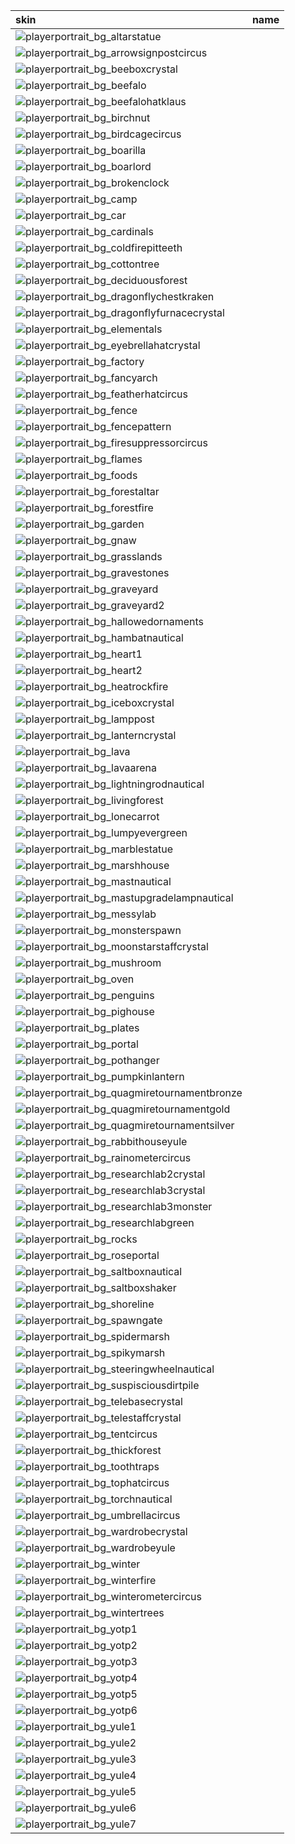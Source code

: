 | skin                                                                                                   |          name          |
| :----------------------------------------------------------------------------------------------------- | :--------------------: |
|![playerportrait_bg_altarstatue](https://items.kleientertainment.com/images/DST/playerportrait_bg_altarstatue/small)||
|![playerportrait_bg_arrowsignpostcircus](https://items.kleientertainment.com/images/DST/playerportrait_bg_arrowsignpostcircus/small)||
|![playerportrait_bg_beeboxcrystal](https://items.kleientertainment.com/images/DST/playerportrait_bg_beeboxcrystal/small)||
|![playerportrait_bg_beefalo](https://items.kleientertainment.com/images/DST/playerportrait_bg_beefalo/small)||
|![playerportrait_bg_beefalohatklaus](https://items.kleientertainment.com/images/DST/playerportrait_bg_beefalohatklaus/small)||
|![playerportrait_bg_birchnut](https://items.kleientertainment.com/images/DST/playerportrait_bg_birchnut/small)||
|![playerportrait_bg_birdcagecircus](https://items.kleientertainment.com/images/DST/playerportrait_bg_birdcagecircus/small)||
|![playerportrait_bg_boarilla](https://items.kleientertainment.com/images/DST/playerportrait_bg_boarilla/small)||
|![playerportrait_bg_boarlord](https://items.kleientertainment.com/images/DST/playerportrait_bg_boarlord/small)||
|![playerportrait_bg_brokenclock](https://items.kleientertainment.com/images/DST/playerportrait_bg_brokenclock/small)||
|![playerportrait_bg_camp](https://items.kleientertainment.com/images/DST/playerportrait_bg_camp/small)||
|![playerportrait_bg_car](https://items.kleientertainment.com/images/DST/playerportrait_bg_car/small)||
|![playerportrait_bg_cardinals](https://items.kleientertainment.com/images/DST/playerportrait_bg_cardinals/small)||
|![playerportrait_bg_coldfirepitteeth](https://items.kleientertainment.com/images/DST/playerportrait_bg_coldfirepitteeth/small)||
|![playerportrait_bg_cottontree](https://items.kleientertainment.com/images/DST/playerportrait_bg_cottontree/small)||
|![playerportrait_bg_deciduousforest](https://items.kleientertainment.com/images/DST/playerportrait_bg_deciduousforest/small)||
|![playerportrait_bg_dragonflychestkraken](https://items.kleientertainment.com/images/DST/playerportrait_bg_dragonflychestkraken/small)||
|![playerportrait_bg_dragonflyfurnacecrystal](https://items.kleientertainment.com/images/DST/playerportrait_bg_dragonflyfurnacecrystal/small)||
|![playerportrait_bg_elementals](https://items.kleientertainment.com/images/DST/playerportrait_bg_elementals/small)||
|![playerportrait_bg_eyebrellahatcrystal](https://items.kleientertainment.com/images/DST/playerportrait_bg_eyebrellahatcrystal/small)||
|![playerportrait_bg_factory](https://items.kleientertainment.com/images/DST/playerportrait_bg_factory/small)||
|![playerportrait_bg_fancyarch](https://items.kleientertainment.com/images/DST/playerportrait_bg_fancyarch/small)||
|![playerportrait_bg_featherhatcircus](https://items.kleientertainment.com/images/DST/playerportrait_bg_featherhatcircus/small)||
|![playerportrait_bg_fence](https://items.kleientertainment.com/images/DST/playerportrait_bg_fence/small)||
|![playerportrait_bg_fencepattern](https://items.kleientertainment.com/images/DST/playerportrait_bg_fencepattern/small)||
|![playerportrait_bg_firesuppressorcircus](https://items.kleientertainment.com/images/DST/playerportrait_bg_firesuppressorcircus/small)||
|![playerportrait_bg_flames](https://items.kleientertainment.com/images/DST/playerportrait_bg_flames/small)||
|![playerportrait_bg_foods](https://items.kleientertainment.com/images/DST/playerportrait_bg_foods/small)||
|![playerportrait_bg_forestaltar](https://items.kleientertainment.com/images/DST/playerportrait_bg_forestaltar/small)||
|![playerportrait_bg_forestfire](https://items.kleientertainment.com/images/DST/playerportrait_bg_forestfire/small)||
|![playerportrait_bg_garden](https://items.kleientertainment.com/images/DST/playerportrait_bg_garden/small)||
|![playerportrait_bg_gnaw](https://items.kleientertainment.com/images/DST/playerportrait_bg_gnaw/small)||
|![playerportrait_bg_grasslands](https://items.kleientertainment.com/images/DST/playerportrait_bg_grasslands/small)||
|![playerportrait_bg_gravestones](https://items.kleientertainment.com/images/DST/playerportrait_bg_gravestones/small)||
|![playerportrait_bg_graveyard](https://items.kleientertainment.com/images/DST/playerportrait_bg_graveyard/small)||
|![playerportrait_bg_graveyard2](https://items.kleientertainment.com/images/DST/playerportrait_bg_graveyard2/small)||
|![playerportrait_bg_hallowedornaments](https://items.kleientertainment.com/images/DST/playerportrait_bg_hallowedornaments/small)||
|![playerportrait_bg_hambatnautical](https://items.kleientertainment.com/images/DST/playerportrait_bg_hambatnautical/small)||
|![playerportrait_bg_heart1](https://items.kleientertainment.com/images/DST/playerportrait_bg_heart1/small)||
|![playerportrait_bg_heart2](https://items.kleientertainment.com/images/DST/playerportrait_bg_heart2/small)||
|![playerportrait_bg_heatrockfire](https://items.kleientertainment.com/images/DST/playerportrait_bg_heatrockfire/small)||
|![playerportrait_bg_iceboxcrystal](https://items.kleientertainment.com/images/DST/playerportrait_bg_iceboxcrystal/small)||
|![playerportrait_bg_lamppost](https://items.kleientertainment.com/images/DST/playerportrait_bg_lamppost/small)||
|![playerportrait_bg_lanterncrystal](https://items.kleientertainment.com/images/DST/playerportrait_bg_lanterncrystal/small)||
|![playerportrait_bg_lava](https://items.kleientertainment.com/images/DST/playerportrait_bg_lava/small)||
|![playerportrait_bg_lavaarena](https://items.kleientertainment.com/images/DST/playerportrait_bg_lavaarena/small)||
|![playerportrait_bg_lightningrodnautical](https://items.kleientertainment.com/images/DST/playerportrait_bg_lightningrodnautical/small)||
|![playerportrait_bg_livingforest](https://items.kleientertainment.com/images/DST/playerportrait_bg_livingforest/small)||
|![playerportrait_bg_lonecarrot](https://items.kleientertainment.com/images/DST/playerportrait_bg_lonecarrot/small)||
|![playerportrait_bg_lumpyevergreen](https://items.kleientertainment.com/images/DST/playerportrait_bg_lumpyevergreen/small)||
|![playerportrait_bg_marblestatue](https://items.kleientertainment.com/images/DST/playerportrait_bg_marblestatue/small)||
|![playerportrait_bg_marshhouse](https://items.kleientertainment.com/images/DST/playerportrait_bg_marshhouse/small)||
|![playerportrait_bg_mastnautical](https://items.kleientertainment.com/images/DST/playerportrait_bg_mastnautical/small)||
|![playerportrait_bg_mastupgradelampnautical](https://items.kleientertainment.com/images/DST/playerportrait_bg_mastupgradelampnautical/small)||
|![playerportrait_bg_messylab](https://items.kleientertainment.com/images/DST/playerportrait_bg_messylab/small)||
|![playerportrait_bg_monsterspawn](https://items.kleientertainment.com/images/DST/playerportrait_bg_monsterspawn/small)||
|![playerportrait_bg_moonstarstaffcrystal](https://items.kleientertainment.com/images/DST/playerportrait_bg_moonstarstaffcrystal/small)||
|![playerportrait_bg_mushroom](https://items.kleientertainment.com/images/DST/playerportrait_bg_mushroom/small)||
|![playerportrait_bg_oven](https://items.kleientertainment.com/images/DST/playerportrait_bg_oven/small)||
|![playerportrait_bg_penguins](https://items.kleientertainment.com/images/DST/playerportrait_bg_penguins/small)||
|![playerportrait_bg_pighouse](https://items.kleientertainment.com/images/DST/playerportrait_bg_pighouse/small)||
|![playerportrait_bg_plates](https://items.kleientertainment.com/images/DST/playerportrait_bg_plates/small)||
|![playerportrait_bg_portal](https://items.kleientertainment.com/images/DST/playerportrait_bg_portal/small)||
|![playerportrait_bg_pothanger](https://items.kleientertainment.com/images/DST/playerportrait_bg_pothanger/small)||
|![playerportrait_bg_pumpkinlantern](https://items.kleientertainment.com/images/DST/playerportrait_bg_pumpkinlantern/small)||
|![playerportrait_bg_quagmiretournamentbronze](https://items.kleientertainment.com/images/DST/playerportrait_bg_quagmiretournamentbronze/small)||
|![playerportrait_bg_quagmiretournamentgold](https://items.kleientertainment.com/images/DST/playerportrait_bg_quagmiretournamentgold/small)||
|![playerportrait_bg_quagmiretournamentsilver](https://items.kleientertainment.com/images/DST/playerportrait_bg_quagmiretournamentsilver/small)||
|![playerportrait_bg_rabbithouseyule](https://items.kleientertainment.com/images/DST/playerportrait_bg_rabbithouseyule/small)||
|![playerportrait_bg_rainometercircus](https://items.kleientertainment.com/images/DST/playerportrait_bg_rainometercircus/small)||
|![playerportrait_bg_researchlab2crystal](https://items.kleientertainment.com/images/DST/playerportrait_bg_researchlab2crystal/small)||
|![playerportrait_bg_researchlab3crystal](https://items.kleientertainment.com/images/DST/playerportrait_bg_researchlab3crystal/small)||
|![playerportrait_bg_researchlab3monster](https://items.kleientertainment.com/images/DST/playerportrait_bg_researchlab3monster/small)||
|![playerportrait_bg_researchlabgreen](https://items.kleientertainment.com/images/DST/playerportrait_bg_researchlabgreen/small)||
|![playerportrait_bg_rocks](https://items.kleientertainment.com/images/DST/playerportrait_bg_rocks/small)||
|![playerportrait_bg_roseportal](https://items.kleientertainment.com/images/DST/playerportrait_bg_roseportal/small)||
|![playerportrait_bg_saltboxnautical](https://items.kleientertainment.com/images/DST/playerportrait_bg_saltboxnautical/small)||
|![playerportrait_bg_saltboxshaker](https://items.kleientertainment.com/images/DST/playerportrait_bg_saltboxshaker/small)||
|![playerportrait_bg_shoreline](https://items.kleientertainment.com/images/DST/playerportrait_bg_shoreline/small)||
|![playerportrait_bg_spawngate](https://items.kleientertainment.com/images/DST/playerportrait_bg_spawngate/small)||
|![playerportrait_bg_spidermarsh](https://items.kleientertainment.com/images/DST/playerportrait_bg_spidermarsh/small)||
|![playerportrait_bg_spikymarsh](https://items.kleientertainment.com/images/DST/playerportrait_bg_spikymarsh/small)||
|![playerportrait_bg_steeringwheelnautical](https://items.kleientertainment.com/images/DST/playerportrait_bg_steeringwheelnautical/small)||
|![playerportrait_bg_suspisciousdirtpile](https://items.kleientertainment.com/images/DST/playerportrait_bg_suspisciousdirtpile/small)||
|![playerportrait_bg_telebasecrystal](https://items.kleientertainment.com/images/DST/playerportrait_bg_telebasecrystal/small)||
|![playerportrait_bg_telestaffcrystal](https://items.kleientertainment.com/images/DST/playerportrait_bg_telestaffcrystal/small)||
|![playerportrait_bg_tentcircus](https://items.kleientertainment.com/images/DST/playerportrait_bg_tentcircus/small)||
|![playerportrait_bg_thickforest](https://items.kleientertainment.com/images/DST/playerportrait_bg_thickforest/small)||
|![playerportrait_bg_toothtraps](https://items.kleientertainment.com/images/DST/playerportrait_bg_toothtraps/small)||
|![playerportrait_bg_tophatcircus](https://items.kleientertainment.com/images/DST/playerportrait_bg_tophatcircus/small)||
|![playerportrait_bg_torchnautical](https://items.kleientertainment.com/images/DST/playerportrait_bg_torchnautical/small)||
|![playerportrait_bg_umbrellacircus](https://items.kleientertainment.com/images/DST/playerportrait_bg_umbrellacircus/small)||
|![playerportrait_bg_wardrobecrystal](https://items.kleientertainment.com/images/DST/playerportrait_bg_wardrobecrystal/small)||
|![playerportrait_bg_wardrobeyule](https://items.kleientertainment.com/images/DST/playerportrait_bg_wardrobeyule/small)||
|![playerportrait_bg_winter](https://items.kleientertainment.com/images/DST/playerportrait_bg_winter/small)||
|![playerportrait_bg_winterfire](https://items.kleientertainment.com/images/DST/playerportrait_bg_winterfire/small)||
|![playerportrait_bg_winterometercircus](https://items.kleientertainment.com/images/DST/playerportrait_bg_winterometercircus/small)||
|![playerportrait_bg_wintertrees](https://items.kleientertainment.com/images/DST/playerportrait_bg_wintertrees/small)||
|![playerportrait_bg_yotp1](https://items.kleientertainment.com/images/DST/playerportrait_bg_yotp1/small)||
|![playerportrait_bg_yotp2](https://items.kleientertainment.com/images/DST/playerportrait_bg_yotp2/small)||
|![playerportrait_bg_yotp3](https://items.kleientertainment.com/images/DST/playerportrait_bg_yotp3/small)||
|![playerportrait_bg_yotp4](https://items.kleientertainment.com/images/DST/playerportrait_bg_yotp4/small)||
|![playerportrait_bg_yotp5](https://items.kleientertainment.com/images/DST/playerportrait_bg_yotp5/small)||
|![playerportrait_bg_yotp6](https://items.kleientertainment.com/images/DST/playerportrait_bg_yotp6/small)||
|![playerportrait_bg_yule1](https://items.kleientertainment.com/images/DST/playerportrait_bg_yule1/small)||
|![playerportrait_bg_yule2](https://items.kleientertainment.com/images/DST/playerportrait_bg_yule2/small)||
|![playerportrait_bg_yule3](https://items.kleientertainment.com/images/DST/playerportrait_bg_yule3/small)||
|![playerportrait_bg_yule4](https://items.kleientertainment.com/images/DST/playerportrait_bg_yule4/small)||
|![playerportrait_bg_yule5](https://items.kleientertainment.com/images/DST/playerportrait_bg_yule5/small)||
|![playerportrait_bg_yule6](https://items.kleientertainment.com/images/DST/playerportrait_bg_yule6/small)||
|![playerportrait_bg_yule7](https://items.kleientertainment.com/images/DST/playerportrait_bg_yule7/small)||
